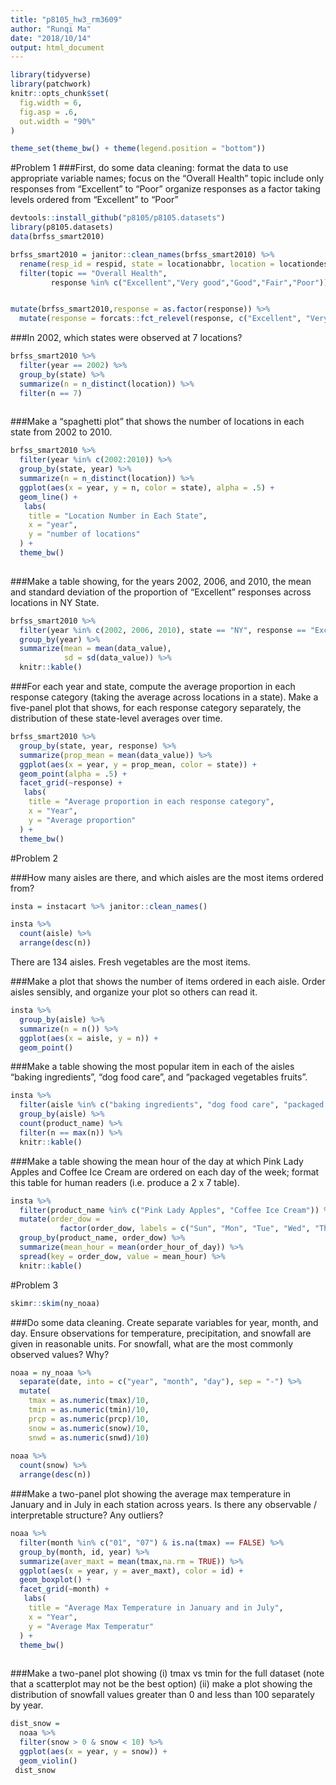 ```yaml
---
title: "p8105_hw3_rm3609"
author: "Runqi Ma"
date: "2018/10/14"
output: html_document
---
```



```r
library(tidyverse)
library(patchwork)
knitr::opts_chunk$set(
  fig.width = 6,
  fig.asp = .6,
  out.width = "90%"
)

theme_set(theme_bw() + theme(legend.position = "bottom"))
```

#Problem 1 
###First, do some data cleaning:
format the data to use appropriate variable names;
focus on the “Overall Health” topic
include only responses from “Excellent” to “Poor”
organize responses as a factor taking levels ordered from “Excellent” to “Poor”

```r
devtools::install_github("p8105/p8105.datasets")
library(p8105.datasets)
data(brfss_smart2010)

brfss_smart2010 = janitor::clean_names(brfss_smart2010) %>% 
  rename(resp_id = respid, state = locationabbr, location = locationdesc) %>% 
  filter(topic == "Overall Health", 
         response %in% c("Excellent","Very good","Good","Fair","Poor"))


mutate(brfss_smart2010,response = as.factor(response)) %>% 
  mutate(response = forcats::fct_relevel(response, c("Excellent", "Very good", "Good", "Fair", "Poor")))

```


###In 2002, which states were observed at 7 locations?
```r
brfss_smart2010 %>% 
  filter(year == 2002) %>% 
  group_by(state) %>% 
  summarize(n = n_distinct(location)) %>% 
  filter(n == 7)
  
```

###Make a “spaghetti plot” that shows the number of locations in each state from 2002 to 2010.
```r
brfss_smart2010 %>% 
  filter(year %in% c(2002:2010)) %>% 
  group_by(state, year) %>% 
  summarize(n = n_distinct(location)) %>% 
  ggplot(aes(x = year, y = n, color = state), alpha = .5) +
  geom_line() +
   labs(
    title = "Location Number in Each State",
    x = "year",
    y = "number of locations"
  ) + 
  theme_bw()
  
```

###Make a table showing, for the years 2002, 2006, and 2010, the mean and standard deviation of the proportion of “Excellent” responses across locations in NY State.
```r
brfss_smart2010 %>% 
  filter(year %in% c(2002, 2006, 2010), state == "NY", response == "Excellent" ) %>%
  group_by(year) %>% 
  summarize(mean = mean(data_value),
            sd = sd(data_value)) %>% 
  knitr::kable()
```

###For each year and state, compute the average proportion in each response category (taking the average across locations in a state). Make a five-panel plot that shows, for each response category separately, the distribution of these state-level averages over time.
```r
brfss_smart2010 %>% 
  group_by(state, year, response) %>% 
  summarize(prop_mean = mean(data_value)) %>% 
  ggplot(aes(x = year, y = prop_mean, color = state)) +
  geom_point(alpha = .5) +
  facet_grid(~response) +
   labs(
    title = "Average proportion in each response category",
    x = "Year",
    y = "Average proportion"
  ) + 
  theme_bw()
```

#Problem 2



###How many aisles are there, and which aisles are the most items ordered from?
```r
insta = instacart %>% janitor::clean_names() 

insta %>% 
  count(aisle) %>% 
  arrange(desc(n))
```

There are 134 aisles. Fresh vegetables are the most items.

###Make a plot that shows the number of items ordered in each aisle. Order aisles sensibly, and organize your plot so others can read it.
```r
insta %>% 
  group_by(aisle) %>% 
  summarize(n = n()) %>% 
  ggplot(aes(x = aisle, y = n)) +
  geom_point()
```

###Make a table showing the most popular item in each of the aisles “baking ingredients”, “dog food care”, and “packaged vegetables fruits”.
```r
insta %>%
  filter(aisle %in% c("baking ingredients", "dog food care", "packaged vegetables fruits")) %>% 
  group_by(aisle) %>%
  count(product_name) %>%
  filter(n == max(n)) %>% 
  knitr::kable()
```

###Make a table showing the mean hour of the day at which Pink Lady Apples and Coffee Ice Cream are ordered on each day of the week; format this table for human readers (i.e. produce a 2 x 7 table).
```r
insta %>%
  filter(product_name %in% c("Pink Lady Apples", "Coffee Ice Cream")) %>%
  mutate(order_dow = 
           factor(order_dow, labels = c("Sun", "Mon", "Tue", "Wed", "Thu", "Fri", "Sat"))) %>% 
  group_by(product_name, order_dow) %>%
  summarize(mean_hour = mean(order_hour_of_day)) %>% 
  spread(key = order_dow, value = mean_hour) %>% 
  knitr::kable()
```


#Problem 3

```r
skimr::skim(ny_noaa)
```

###Do some data cleaning. Create separate variables for year, month, and day. Ensure observations for temperature, precipitation, and snowfall are given in reasonable units. For snowfall, what are the most commonly observed values? Why?

```r
noaa = ny_noaa %>% 
  separate(date, into = c("year", "month", "day"), sep = "-") %>% 
  mutate(
    tmax = as.numeric(tmax)/10, 
    tmin = as.numeric(tmin)/10, 
    prcp = as.numeric(prcp)/10, 
    snow = as.numeric(snow)/10,
    snwd = as.numeric(snwd)/10)
  
noaa %>% 
  count(snow) %>% 
  arrange(desc(n))
```


###Make a two-panel plot showing the average max temperature in January and in July in each station across years. Is there any observable / interpretable structure? Any outliers?
```r
noaa %>% 
  filter(month %in% c("01", "07") & is.na(tmax) == FALSE) %>% 
  group_by(month, id, year) %>% 
  summarize(aver_maxt = mean(tmax,na.rm = TRUE)) %>% 
  ggplot(aes(x = year, y = aver_maxt), color = id) +
  geom_boxplot() +
  facet_grid(~month) +
   labs(
    title = "Average Max Temperature in January and in July",
    x = "Year",
    y = "Average Max Temperatur"
  ) + 
  theme_bw()
  
```

###Make a two-panel plot showing (i) tmax vs tmin for the full dataset (note that a scatterplot may not be the best option) (ii) make a plot showing the distribution of snowfall values greater than 0 and less than 100 separately by year.
```r


dist_snow = 
  noaa %>% 
  filter(snow > 0 & snow < 10) %>% 
  ggplot(aes(x = year, y = snow)) +
  geom_violin()
 dist_snow 
 

```

